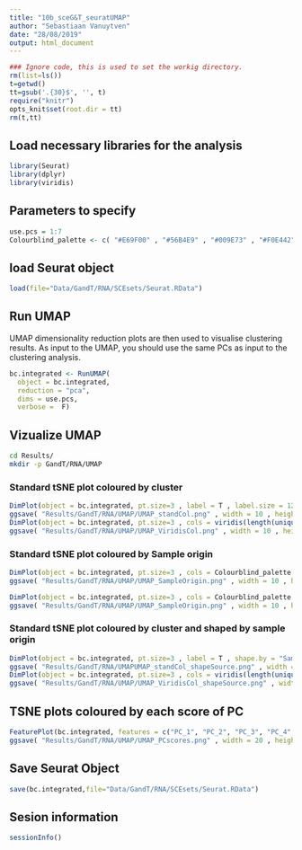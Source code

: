 ```yaml
---
title: "10b_sceG&T_seuratUMAP"
author: "Sebastiaan Vanuytven"
date: "28/08/2019"
output: html_document
---
```


```r
### Ignore code, this is used to set the workig directory. 
rm(list=ls())
t=getwd()
tt=gsub('.{30}$', '', t)
require("knitr")
opts_knit$set(root.dir = tt)
rm(t,tt)
```

## Load necessary libraries for the analysis

```r
library(Seurat)
library(dplyr)
library(viridis)
```

## Parameters to specify

```r
use.pcs = 1:7
Colourblind_palette <- c( "#E69F00" , "#56B4E9" , "#009E73" , "#F0E442" , "#0072B2" , "#D55E00" , "#CC79A7" , "#000000" )
```

## load Seurat object

```r
load(file="Data/GandT/RNA/SCEsets/Seurat.RData")
```

## Run UMAP

UMAP dimensionality reduction plots are then used to visualise clustering results. As input to the UMAP, you should use the same PCs as input to the clustering analysis.

```r
bc.integrated <- RunUMAP(
  object = bc.integrated,
  reduction = "pca",
  dims = use.pcs,
  verbose =  F)
```

## Vizualize UMAP

```bash
cd Results/
mkdir -p GandT/RNA/UMAP
```

### Standard tSNE plot coloured by cluster

```r
DimPlot(object = bc.integrated, pt.size=3 , label = T , label.size = 12 , reduction = "umap")
ggsave( "Results/GandT/RNA/UMAP/UMAP_standCol.png" , width = 10 , height = 5 )
DimPlot(object = bc.integrated, pt.size=3 , cols = viridis(length(unique(bc.integrated@active.ident))) , label = T , label.size = 12 , reduction = "umap")
ggsave( "Results/GandT/RNA/UMAP/UMAP_ViridisCol.png" , width = 10 , height = 5 )
```

### Standard tSNE plot coloured by Sample origin

```r
DimPlot(object = bc.integrated, pt.size=3 , cols = Colourblind_palette , group.by="Sample" , reduction = "umap" )
ggsave( "Results/GandT/RNA/UMAP/UMAP_SampleOrigin.png" , width = 10 , height = 5 )

DimPlot(object = bc.integrated, pt.size=3 , cols = Colourblind_palette , group.by="Sample" , reduction = "umap" )
ggsave( "Results/GandT/RNA/UMAP/UMAP_SampleOrigin.png" , width = 10 , height = 5 )
```

### Standard tSNE plot coloured by cluster and shaped by sample origin

```r
DimPlot(object = bc.integrated, pt.size=3 , label = T , shape.by = "Sample", label.size = 12, reduction = "umap")
ggsave( "Results/GandT/RNA/UMAPUMAP_standCol_shapeSource.png" , width = 10 , height = 5 )
DimPlot(object = bc.integrated, pt.size=3 , cols = viridis(length(unique(bc.integrated@active.ident))) , label = T , shape.by = "Sample", label.size = 12, reduction = "umap")
ggsave( "Results/GandT/RNA/UMAP/UMAP_ViridisCol_shapeSource.png" , width = 10 , height = 5 )
```

## TSNE plots coloured by each score of PC

```r
FeaturePlot(bc.integrated, features = c("PC_1", "PC_2", "PC_3", "PC_4", "PC_5", "PC_6", "PC_7", "PC_8", "PC_9", "PC_10") , combine = T)
ggsave( "Results/GandT/RNA/UMAP/UMAP_PCscores.png" , width = 20 , height = 10 )
```


## Save Seurat Object

```r
save(bc.integrated,file="Data/GandT/RNA/SCEsets/Seurat.RData")
```


## Sesion information

```r
sessionInfo()
```


